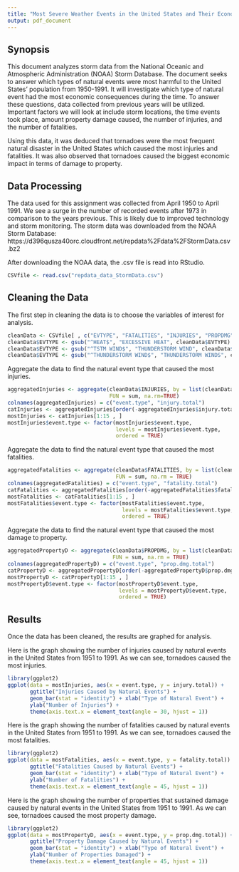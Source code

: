 ```yaml
---
title: "Most Severe Weather Events in the United States and Their Economic Consequences"
output: pdf_document
---
```


## Synopsis

This document analyzes storm data from the National Oceanic and Atmospheric Administration (NOAA) Storm Database. The document seeks to answer which types of natural events were most harmful to the United States' population from 1950-1991. It will investigate which type of natural event had the most economic consequences during the time. To answer these questions, data collected from previous years will be utilized. Important factors we will look at include storm locations, the time events took place, amount property damage caused, the number of injuries, and the number of fatalities.

Using this data, it was deduced that tornadoes were the most frequent natural disaster in the United States which caused the most injuries and fatalities. It was also observed that tornadoes caused the biggest economic impact in terms of damage to property.


## Data Processing

The data used for this assignment was collected from April 1950 to April 1991. We see a surge in the number of recorded events after 1973 in comparison to the years previous. This is likely due to improved technology and storm monitoring. The storm data was downloaded from the NOAA Storm Database: https://d396qusza40orc.cloudfront.net/repdata%2Fdata%2FStormData.csv.bz2

After downloading the NOAA data, the .csv file is read into RStudio. 

``` r
CSVfile <- read.csv("repdata_data_StormData.csv")
```

## Cleaning the Data

The first step in cleaning the data is to choose the variables of interest for analysis.

``` r
cleanData <- CSVfile[ , c("EVTYPE", "FATALITIES", "INJURIES", "PROPDMG")]
cleanData$EVTYPE <- gsub("^HEAT$", "EXCESSIVE HEAT", cleanData$EVTYPE)
cleanData$EVTYPE <- gsub("^TSTM WIND$", "THUNDERSTORM WIND", cleanData$EVTYPE)
cleanData$EVTYPE <- gsub("^THUNDERSTORM WIND$", "THUNDERSTORM WINDS", cleanData$EVTYPE)
```

Aggregate the data to find the natural event type that caused the most injuries.

``` r
aggregatedInjuries <- aggregate(cleanData$INJURIES, by = list(cleanData$EVTYPE), 
                                FUN = sum, na.rm=TRUE)
colnames(aggregatedInjuries) = c("event.type", "injury.total")
catInjuries <- aggregatedInjuries[order(-aggregatedInjuries$injury.total) , ]
mostInjuries <- catInjuries[1:15 , ]
mostInjuries$event.type <- factor(mostInjuries$event.type, 
                                  levels = mostInjuries$event.type,
                                  ordered = TRUE)
```

Aggregate the data to find the natural event type that caused the most fatalities.

``` r
aggregatedFatalities <- aggregate(cleanData$FATALITIES, by = list(cleanData$EVTYPE), 
                                  FUN = sum, na.rm = TRUE)
colnames(aggregatedFatalities) = c("event.type", "fatality.total")
catFatalities <- aggregatedFatalities[order(-aggregatedFatalities$fatality.total) , ] 
mostFatalities <- catFatalities[1:15 , ]
mostFatalities$event.type <- factor(mostFatalities$event.type, 
                                    levels = mostFatalities$event.type,
                                    ordered = TRUE)
```

Aggregate the data to find the natural event type that caused the most damage to property.

``` r
aggregatedPropertyD <- aggregate(cleanData$PROPDMG, by = list(cleanData$EVTYPE),
                                 FUN = sum, na.rm = TRUE)
colnames(aggregatedPropertyD) = c("event.type", "prop.dmg.total")
catPropertyD <- aggregatedPropertyD[order(-aggregatedPropertyD$prop.dmg.total) , ] 
mostPropertyD <- catPropertyD[1:15 , ]
mostPropertyD$event.type <- factor(mostPropertyD$event.type, 
                                   levels = mostPropertyD$event.type,
                                   ordered = TRUE)
```


## Results

Once the data has been cleaned, the results are graphed for analysis.

Here is the graph showing the number of injuries caused by natural events in the United States from 1951 to 1991. As we can see, tornadoes caused the most injuries.

``` r
library(ggplot2)
ggplot(data = mostInjuries, aes(x = event.type, y = injury.total)) + 
       ggtitle("Injuries Caused by Natural Events") + 
       geom_bar(stat = "identity") + xlab("Type of Natural Event") + 
       ylab("Number of Injuries") + 
       theme(axis.text.x = element_text(angle = 30, hjust = 1))
```


Here is the graph showing the number of fatalities caused by natural events in the United States from 1951 to 1991. As we can see, tornadoes caused the most fatalities.

``` r
library(ggplot2)
ggplot(data = mostFatalities, aes(x = event.type, y = fatality.total)) + 
       ggtitle("Fatalities Caused by Natural Events") + 
       geom_bar(stat = "identity") + xlab("Type of Natural Event") + 
       ylab("Number of Fatalities") + 
       theme(axis.text.x = element_text(angle = 45, hjust = 1))
```


Here is the graph showing the number of properties that sustained damage caused by natural events in the United States from 1951 to 1991. As we can see, tornadoes caused the most property damage.

```r
library(ggplot2)
ggplot(data = mostPropertyD, aes(x = event.type, y = prop.dmg.total)) +  
       ggtitle("Property Damage Caused by Natural Events") + 
       geom_bar(stat = "identity") + xlab("Type of Natural Event") + 
       ylab("Number of Properties Damaged") + 
       theme(axis.text.x = element_text(angle = 45, hjust = 1))
```